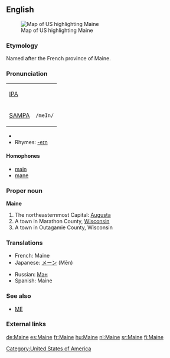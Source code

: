 {{see|maine}}
{{wikipediapar|Maine}}
{{wikipediapar|Maine, Marathon County, Wisconsin}}
{{wikipediapar|Maine, Outagamie County, Wisconsin}}
==English==
[[Image:Map of USA highlighting Maine.png|thumb|right|Map of US highlighting Maine]]

===Etymology===
Named after the French province of Maine.

===Pronunciation===
{| border=1 cellpadding=5
| [[w:IPA|IPA]] || {{IPAchar|/meɪn/}}
|-
| [[w:SAMPA|SAMPA]] || <tt>/meIn/</tt>
|}
*{{audio|en-us-Maine.ogg|Audio (US)}}
*Rhymes: [[Rhymes:English:-eɪn|-eɪn]]

====Homophones====
*[[main]]
*[[mane]]

===Proper noun===
'''Maine'''
#The northeasternmost {{USstate}} Capital: [[Augusta]]
#A town in Marathon County, [[Wisconsin]]
#A town in Outagamie County, Wisconsin

===Translations===
{{top}}
*French: Maine {{f}}
*Japanese: [[メーン]] (Mēn)
{{mid}}
*Russian: [[Мэн]] {{IPAchar|(Mɛn)}}
*Spanish: Maine
{{bottom}}

===See also===
*[[ME]]

===External links===
{{pedialite}}

[[Category:United States of America]]

[[de:Maine]]
[[es:Maine]]
[[fr:Maine]]
[[hu:Maine]]
[[nl:Maine]]
[[sr:Maine]]
[[fi:Maine]]